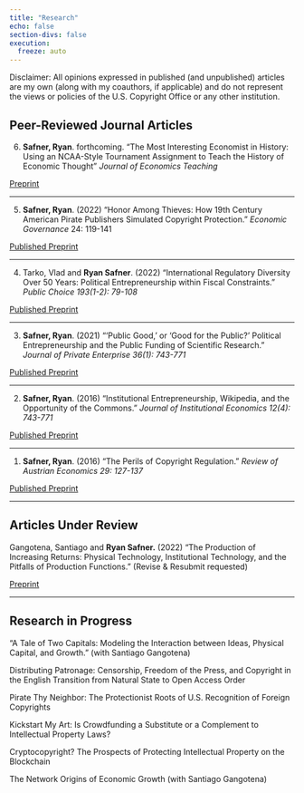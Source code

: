 ```yaml
---
title: "Research"
echo: false
section-divs: false
execution:
  freeze: auto
---
```


Disclaimer: All opinions expressed in published (and unpublished) articles are my own (along with my coauthors, if applicable) and do not represent the views or policies of the U.S. Copyright Office or any other institution. 

## Peer-Reviewed Journal Articles

6. **Safner, Ryan**. forthcoming. "The Most Interesting Economist in History: Using an NCAA-Style Tournament Assignment to Teach the History of Economic Thought" *Journal of Economics Teaching*

<p style="text-align:left"><a target="_blank" href="https://papers.ssrn.com/sol3/papers.cfm?abstract_id=3775330"><span class="btn btn-outline-dark btn-sm"><i class="fas fa-file-pdf"></i> Preprint</a></span></p>

---

5. **Safner, Ryan**. (2022) "Honor Among Thieves: How 19th Century American Pirate Publishers Simulated Copyright Protection." *Economic Governance* 24: 119-141

<p style="text-align:left"><a target="_blank" href="https://link.springer.com/epdf/10.1007/s10101-023-00289-2?sharing_token=YB0-ABEvC_1o05V4UWFd8_e4RwlQNchNByi7wbcMAY7YvsnIiykwCQ5vVJulNSIvW05T2YVZFk-Ef_1JbkN9Jt7LLTcBnZ9GkogkMkYK6w6djwteWDFjYjjBSqeALIOuBKKqjCXz88lyJ_1ezEnLwFbUGNe2jB8hXoMH98V29AY%3D"><span class="btn btn-outline-dark btn-sm"><i class="fas fa-external-link-square-alt"></i> Published </a></span> <a target="_blank" href="https://papers.ssrn.com/sol3/papers.cfm?abstract_id=3775330"><span class="btn btn-outline-dark btn-sm"><i class="fas fa-file-pdf"></i> Preprint</a></span></p>

---

4. Tarko, Vlad and **Ryan Safner**. (2022) "International Regulatory Diversity Over 50 Years: Political Entrepreneurship within Fiscal Constraints." *Public Choice 193(1-2): 79-108*

<p style="text-align:left"><a target="_blank" href="https://link.springer.com/article/10.1007/s11127-022-01011-2"><span class="btn btn-outline-dark btn-sm"><i class="fas fa-external-link-square-alt"></i> Published </a></span> <a target="_blank" href="https://link.springer.com/epdf/10.1007/s11127-022-01011-2?sharing_token=0PMazGn6dpbw8WWmSOLsYPe4RwlQNchNByi7wbcMAY6sM4iEqIYI0dMv-E9PvzDaltt8-HxXVpJtBBw8N3WxXoQuXY6rFWHLNbeEmS-MZlq11VW8XneB__PPi3kRJ_nLR07J2ZIZcwmQkHNQ9JN-0-v3DX27mJDdJ8pw8OE_P-U%3D"><span class="btn btn-outline-dark btn-sm"><i class="fas fa-file-pdf"></i> Preprint</a></span></p>

---

3. **Safner, Ryan**. (2021) "'Public Good,' or 'Good for the Public?' Political Entrepreneurship and the Public Funding of Scientific Research." *Journal of Private Enterprise 36(1): 743-771*

<p style="text-align:left"><a target="_blank" href="http://journal.apee.org/index.php/2021_Journal_of_Private_Enterprise_Vol_36_No_1_Spring_parte2"><span class="btn btn-outline-dark btn-sm"><i class="fas fa-external-link-square-alt"></i> Published </a></span> <a target="_blank" href="https://papers.ssrn.com/sol3/papers.cfm?abstract_id=2488655"><span class="btn btn-outline-dark btn-sm"><i class="fas fa-file-pdf"></i> Preprint</a></span></p>

---

2. **Safner, Ryan**. (2016) "Institutional Entrepreneurship, Wikipedia, and the Opportunity of the Commons." *Journal of Institutional Economics 12(4): 743-771*

<p style="text-align:left"><a target="_blank" href="https://doi.org/https://doi.org/10.1017/S1744137416000096"><span class="btn btn-outline-dark btn-sm"><i class="fas fa-external-link-square-alt"></i> Published </a></span> <a target="_blank" href="http://papers.ssrn.com/abstract=2396874"><span class="btn btn-outline-dark btn-sm"><i class="fas fa-file-pdf"></i> Preprint</a></span></p>

---

1. **Safner, Ryan**. (2016) "The Perils of Copyright Regulation." *Review of Austrian Economics 29: 127-137*

<p style="text-align:left"><a target="_blank" href="https://doi.org/https://doi.org/10.1007/s11138-014-0293-5"><span class="btn btn-outline-dark btn-sm"><i class="fas fa-external-link-square-alt"></i> Published </a></span> <a target="_blank" href="http://papers.ssrn.com/abstract=2396874"><span class="btn btn-outline-dark btn-sm"><i class="fas fa-file-pdf"></i> Preprint</a></span></p>

---

## Articles Under Review

Gangotena, Santiago and **Ryan Safner.** (2022) "The Production of Increasing Returns: Physical Technology, Institutional Technology, and the Pitfalls of Production Functions." (Revise & Resubmit requested)

<p style="text-align:left"><a target="_blank" href="https://papers.ssrn.com/sol3/papers.cfm?abstract_id=2626587"><span class="btn btn-outline-dark btn-sm"><i class="fas fa-file-pdf"></i> Preprint</a></span></p>

---

## Research in Progress

"A Tale of Two Capitals: Modeling the Interaction between Ideas, Physical Capital, and Growth." (with Santiago Gangotena)

Distributing Patronage: Censorship, Freedom of the Press, and Copyright in the English Transition from Natural State to Open Access Order

Pirate Thy Neighbor: The Protectionist Roots of U.S. Recognition of Foreign Copyrights

Kickstart My Art: Is Crowdfunding a Substitute or a Complement to Intellectual Property Laws?

Cryptocopyright? The Prospects of Protecting Intellectual Property on the Blockchain

The Network Origins of Economic Growth (with Santiago Gangotena)
